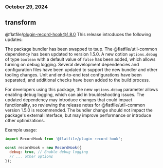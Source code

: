 ### October 29, 2024
## transform

@flatfile/plugin-record-hook@1.8.0
This release introduces the following updates:

The package bundler has been swapped to tsup. The @flatfile/util-common dependency has been updated to version 1.5.0. A new option `options.debug` of type `boolean` with a default value of `false` has been added, which allows turning on debug logging. Several development dependencies and configuration files have been updated to support the new bundler and other tooling changes. Unit and end-to-end test configurations have been separated, and additional checks have been added to the build process.

For developers using this package, the new `options.debug` parameter allows enabling debug logging, which can aid in troubleshooting issues. The updated dependency may introduce changes that could impact functionality, so reviewing the release notes for @flatfile/util-common version 1.5.0 is recommended. The bundler change should not impact the package's external interface, but may improve performance or introduce other optimizations.

Example usage:

```js
import RecordHook from '@flatfile/plugin-record-hook';

const recordHook = new RecordHook({
  debug: true, // Enable debug logging
  // ... other options
});
```